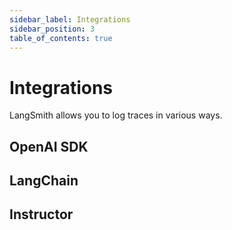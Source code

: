 ```yaml
---
sidebar_label: Integrations
sidebar_position: 3
table_of_contents: true
---
```


# Integrations

LangSmith allows you to log traces in various ways.

## OpenAI SDK

## LangChain

## Instructor